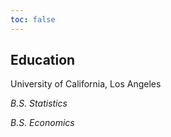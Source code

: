 ```yaml
---
toc: false
---
```


## Education

University of California, Los Angeles 

*B.S. Statistics*

*B.S. Economics*
